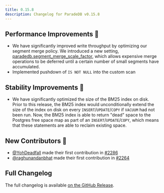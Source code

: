 ```yaml
---
title: 0.15.8
description: Changelog for ParadeDB v0.15.8
---
```


## Performance Improvements 🚀

- We have significantly improved write throughput by optimizing our segment merge policy. We introduced a new setting,
  [paradedb.segment_merge_scale_factor](/documentation/configuration/write-throughput#segment-merge-scale-factor), which allows
  expensive merge operations to be deferred until a certain number of small segments have accumulated.
- Implemented pushdown of `IS NOT NULL` into the custom scan

## Stability Improvements 💪

- We have significantly optimized the size of the BM25 index on disk. Prior to this release, the BM25 index would
  unconditionally extend the size of the index on disk on every `INSERT`/`UPDATE`/`COPY` if `VACUUM` had not been run.
  Now, the BM25 index is able to return "dead" space to the Postgres free space map as part of an `INSERT`/`UPDATE`/`COPY`,
  which means that these statements are able to reclaim existing space.

## New Contributors 👋

- [@YohDeadfall](https://github.com/YohDeadfall) made their first contribution in [#2286](https://github.com/paradedb/paradedb/pull/2286)
- [@raghunandanbhat](https://github.com/raghunandanbhat) made their first contribution in [#2264](https://github.com/paradedb/paradedb/pull/2264)

## Full Changelog

The full changelog is available [on the GitHub Release](https://github.com/paradedb/paradedb/releases/tag/v0.15.8).
